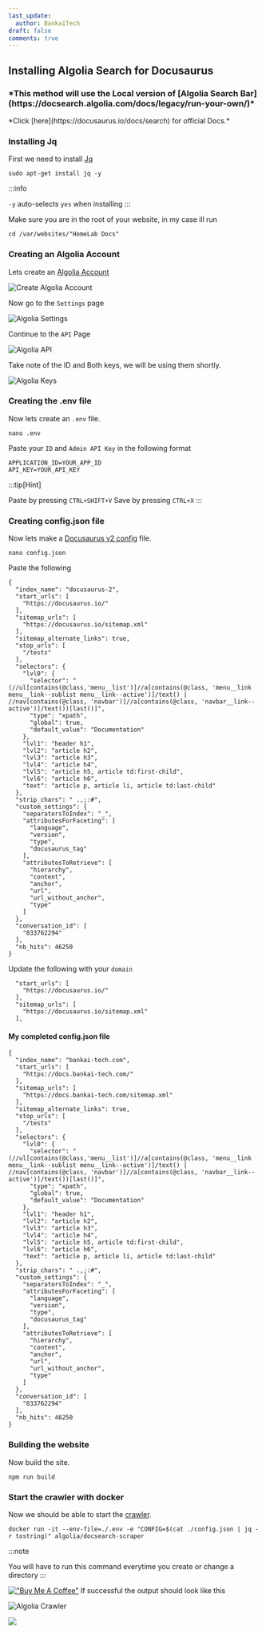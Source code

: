 ```yaml
---
last_update:
  author: BankaiTech
draft: false
comments: true
---
```

## Installing Algolia Search for Docusaurus
<h3>*This method will use the Local version of  [Algolia Search Bar](https://docsearch.algolia.com/docs/legacy/run-your-own/)*</h3>
*Click [here](https://docusaurus.io/docs/search) for official Docs.*

### Installing Jq
First we need to install [Jq](https://jqlang.github.io/jq/download/)
```
sudo apt-get install jq -y
```
:::info

`-y` auto-selects `yes` when installing
:::

Make sure you are in the root of your website, in my case ill run
```
cd /var/websites/"HomeLab Docs"
```
### Creating an Algolia Account
Lets create an [Algolia Account](https://crawler.algolia.com/)

![Create Algolia Account](/img/Docusaurus/CreateAccount.jpg)

Now go to the `Settings` page

![Algolia Settings](/img/Docusaurus/AlgoliaSettings.jpg)

Continue to the `API` Page

![Algolia API](/img/Docusaurus/AlgoliaAPI.jpg)

Take note of the ID and Both keys, we will be using them shortly.

![Algolia Keys](/img/Docusaurus/AlgoliaKeys.jpg)

### Creating the .env file
Now lets create an `.env` file.
```
nano .env
```
Paste your `ID` and `Admin API Key` in the following format
```
APPLICATION_ID=YOUR_APP_ID
API_KEY=YOUR_API_KEY
```
:::tip[Hint]

Paste by pressing `CTRL+SHIFT+V`
Save by pressing `CTRL+X`
:::

### Creating config.json file
Now lets make a [Docusaurus v2 config](https://github.com/algolia/docsearch-configs/blob/master/configs/docusaurus-2.json) file.
```
nano config.json
```
Paste the following
```
{
  "index_name": "docusaurus-2",
  "start_urls": [
    "https://docusaurus.io/"
  ],
  "sitemap_urls": [
    "https://docusaurus.io/sitemap.xml"
  ],
  "sitemap_alternate_links": true,
  "stop_urls": [
    "/tests"
  ],
  "selectors": {
    "lvl0": {
      "selector": "(//ul[contains(@class,'menu__list')]//a[contains(@class, 'menu__link menu__link--sublist menu__link--active')]/text() | //nav[contains(@class, 'navbar')]//a[contains(@class, 'navbar__link--active')]/text())[last()]",
      "type": "xpath",
      "global": true,
      "default_value": "Documentation"
    },
    "lvl1": "header h1",
    "lvl2": "article h2",
    "lvl3": "article h3",
    "lvl4": "article h4",
    "lvl5": "article h5, article td:first-child",
    "lvl6": "article h6",
    "text": "article p, article li, article td:last-child"
  },
  "strip_chars": " .,;:#",
  "custom_settings": {
    "separatorsToIndex": "_",
    "attributesForFaceting": [
      "language",
      "version",
      "type",
      "docusaurus_tag"
    ],
    "attributesToRetrieve": [
      "hierarchy",
      "content",
      "anchor",
      "url",
      "url_without_anchor",
      "type"
    ]
  },
  "conversation_id": [
    "833762294"
  ],
  "nb_hits": 46250
}
```
Update the following with your `domain`
```
  "start_urls": [
    "https://docusaurus.io/"
  ],
  "sitemap_urls": [
    "https://docusaurus.io/sitemap.xml"
  ],
```

#### My completed config.json file
```
{
  "index_name": "bankai-tech.com",
  "start_urls": [
    "https://docs.bankai-tech.com/"
  ],
  "sitemap_urls": [
    "https://docs.bankai-tech.com/sitemap.xml"
  ],
  "sitemap_alternate_links": true,
  "stop_urls": [
    "/tests"
  ],
  "selectors": {
    "lvl0": {
      "selector": "(//ul[contains(@class,'menu__list')]//a[contains(@class, 'menu__link menu__link--sublist menu__link--active')]/text() | //nav[contains(@class, 'navbar')]//a[contains(@class, 'navbar__link--active')]/text())[last()]",
      "type": "xpath",
      "global": true,
      "default_value": "Documentation"
    },
    "lvl1": "header h1",
    "lvl2": "article h2",
    "lvl3": "article h3",
    "lvl4": "article h4",
    "lvl5": "article h5, article td:first-child",
    "lvl6": "article h6",
    "text": "article p, article li, article td:last-child"
  },
  "strip_chars": " .,;:#",
  "custom_settings": {
    "separatorsToIndex": "_",
    "attributesForFaceting": [
      "language",
      "version",
      "type",
      "docusaurus_tag"
    ],
    "attributesToRetrieve": [
      "hierarchy",
      "content",
      "anchor",
      "url",
      "url_without_anchor",
      "type"
    ]
  },
  "conversation_id": [
    "833762294"
  ],
  "nb_hits": 46250
}
```

### Building the website
Now build the site.
```
npm run build
```

### Start the crawler with docker
Now we should be able to start the [crawler](https://docsearch.algolia.com/docs/legacy/run-your-own/#run-the-crawl-from-the-docker-image).
```
docker run -it --env-file=./.env -e "CONFIG=$(cat ./config.json | jq -r tostring)" algolia/docsearch-scraper
```
:::note

You will have to run this command everytime you create or change a directory
:::


[!["Buy Me A Coffee"](https://www.buymeacoffee.com/assets/img/custom_images/orange_img.png)](https://www.buymeacoffee.com/BankaiTech)
If successful the output should look like this

![Algolia Crawler](/img/Docusaurus/Crawler.jpg)

<a href="https://www.buymeacoffee.com/BankaiTech"><img src="https://img.buymeacoffee.com/button-api/?text=Buy me a beer&emoji=🍺&slug=BankaiTech&button_colour=FFDD00&font_colour=000000&font_family=Cookie&outline_colour=000000&coffee_colour=ffffff" /></a>
